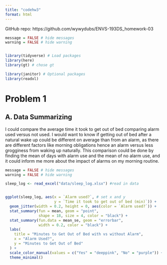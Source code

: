 ```yaml
---
title: "codehw3"
format: html
---
```


GitHub repo: https://github.com/wywydubs/ENVS-193DS_homework-03

```r
message = FALSE # hide messages
warning = FALSE # hide warning


library(tidyverse) # Load packages
library(here)
library(gt) # chose gt

library(janitor) # Optional packages
library(readxl)
```



# Problem 1 

## A. Data Summarizing

I could compare the average time it took to get out of bed comparing alarm used
versus not used. I would want to know if getting out of bed after a natural 
wake up could be different on average than from an alarm, as there are different
factors like morning obligations hence an alarm versus less grogginess from 
waking up naturally. This comparison could be done by finding the mean of days
with alarm use and the mean of no alarm use, and it could inform me more about
the impact of alarms on my morning routine. 

```r
message = FALSE # hide messages
warning = FALSE # hide warning

sleep_log <- read_excel("data/sleep_log.xlsx") #read in data


ggplot(sleep_log, aes(x = `Alarm used?`, # set x and y
                      y = `Time it took to get out of bed (min)`)) +
  geom_jitter(width = 0.2, height = 0, aes(color = `Alarm used?`)) +
  stat_summary(fun = mean, geom = "point", 
               shape = 18, size = 4, color = "black") +
  stat_summary(fun.data = mean_se, geom = "errorbar", 
               width = 0.2, color = "black") +
  labs(
    title = "Minutes to Get Out of Bed with vs without Alarm",
    x = "Alarm Used?",
    y = "Minutes to Get Out of Bed"
  ) +
  scale_color_manual(values = c("Yes" = "deeppink", "No" = "purple")) +
  theme_minimal()

```













